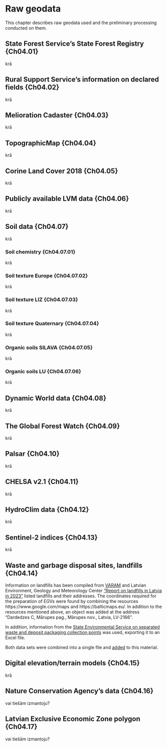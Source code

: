 # Raw geodata {#Ch04}

This chapter describes raw geodata used and the preliminary processing conducted on them.

## State Forest Service's State Forest Registry {Ch04.01}

krā

## Rural Support Service's information on declared fields {Ch04.02}

krā

## Melioration Cadaster {Ch04.03}

krā

## TopographicMap {Ch04.04}

krā


## Corine Land Cover 2018 {Ch04.05}

krā


## Publicly available LVM data {Ch04.06}

krā


## Soil data {Ch04.07}

krā

### Soil chemistry {Ch04.07.01}

krā

### Soil texture Europe {Ch04.07.02}

krā

### Soil texture LIZ {Ch04.07.03}

krā

### Soil texture Quaternary {Ch04.07.04}

krā

### Organic soils SILAVA {Ch04.07.05}

krā

### Organic soils LU {Ch04.07.06}

krā

## Dynamic World data {Ch04.08}

krā


## The Global Forest Watch {Ch04.09}

krā

## Palsar {Ch04.10}

krā

## CHELSA v2.1 {Ch04.11}

krā

## HydroClim data {Ch04.12}

krā


## Sentinel-2 indices {Ch04.13}

krā


## Waste and garbage disposal sites, landfills {Ch04.14}

Information on landfills has been compiled from [VARAM](https://www.varam.gov.lv/sites/varam/files/content/files/atkritumu_poligoni_lv_karte.pdf) and 
Latvian Environment, Geology and Meteorology Center 
["Report on landfills in Latvia in 2023"](https://videscentrs.lvgmc.lv/files/Vide/Atkritumi_un_radiacijas_objekti/Nr_3_parskats_par_atkritumiem/3Atkritumi_kopsavilkums_2023.pdf) listed landfills and their addresses. The coordinates required 
for the preparation of EGVs were found by combining the 
resources https://www.google.com/maps and https://balticmaps.eu/. In addition to 
the resources mentioned above, an object was added at the address 
"Dardedzes C, Mārupes pag., Mārupes nov., Latvia, LV-2166".

In addition, information from the [State Environmental Service on 
separated waste and deposit packaging collection points](https://skiroviegli.lv/#/) 
was used, exporting it to an Excel file.

Both data sets were combined into a single file 
and [added](Data/Geodata/2024/GarbageWasteLandfills/Atkritumi.xlsx) to this material.


## Digital elevation/terrain models {Ch04.15}

krā



## Nature Conservation Agency's data {Ch04.16}

vai tiešām izmantoju?


## Latvian Exclusive Economic Zone polygon {Ch04.17}

vai tiešām izmantoju?